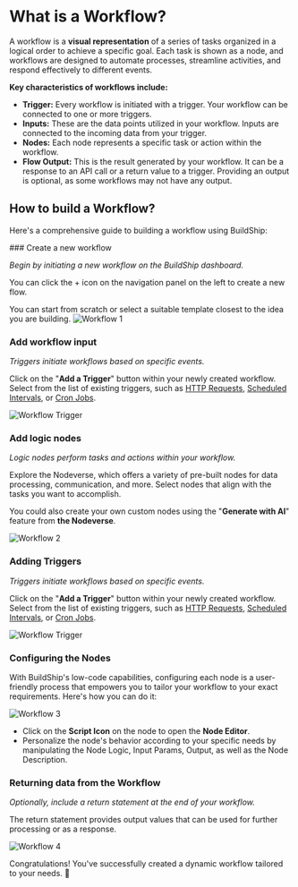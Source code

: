 # What is a Workflow?


A workflow is a **visual representation** of a series of tasks organized in a logical order to achieve a specific goal. 
Each task is shown as a node, and workflows are designed to automate processes, streamline activities, and respond 
effectively to different events.

**Key characteristics of workflows include:**

- **Trigger:** Every workflow is initiated with a trigger. Your workflow can be connected to one or more triggers.
- **Inputs:** These are the data points utilized in your workflow. Inputs are connected to the incoming data from your trigger.
- **Nodes:** Each node represents a specific task or action within the workflow.
- **Flow Output:** This is the result generated by your workflow. It can be a response to an API call or a return value to a trigger. 
Providing an output is optional, as some workflows may not have any output.

## How to build a Workflow?

Here's a comprehensive guide to building a workflow using BuildShip:

<Steps>
### Create a new workflow

_Begin by initiating a new workflow on the BuildShip dashboard._

You can click the + icon on the navigation panel on the left to create a new flow.

<Callout emoji='💡' type='info'>
  You can start from scratch or select a suitable template closest to the idea you are building.
</Callout>

<Image src={workflow1} alt='Workflow 1' width={1200} />

### Add workflow input

_Triggers initiate workflows based on specific events._

Click on the "**Add a Trigger**" button within your newly created workflow. Select from the list of existing triggers,
such as [HTTP Requests](/rest-api), [Scheduled Intervals](/scheduled-interval), or [Cron Jobs](/scheduled-cron).

<Image src={workflowTrigger} alt='Workflow Trigger' width={1200} />

### Add logic nodes

_Logic nodes perform tasks and actions within your workflow._

Explore the Nodeverse, which offers a variety of pre-built nodes for data processing, communication, and more. Select
nodes that align with the tasks you want to accomplish.

You could also create your own custom nodes using the "**Generate with AI**" feature from **the Nodeverse**.

<Image src={workflow2} alt='Workflow 2' width={1200} />

### Adding Triggers

_Triggers initiate workflows based on specific events._

Click on the "**Add a Trigger**" button within your newly created workflow. Select from the list of existing triggers,
such as [HTTP Requests](/rest-api), [Scheduled Intervals](/scheduled-interval), or [Cron Jobs](/scheduled-cron).

<Image src={workflowTrigger} alt='Workflow Trigger' width={1200} />

### Configuring the Nodes

With BuildShip's low-code capabilities, configuring each node is a user-friendly process that empowers you to tailor
your workflow to your exact requirements. Here's how you can do it:

<Image src={workflow3} alt='Workflow 3' width={1200} />

- Click on the **Script Icon** on the node to open the **Node Editor**.
- Personalize the node's behavior according to your specific needs by manipulating the Node Logic, Input Params, Output,
  as well as the Node Description.

### Returning data from the Workflow

_Optionally, include a return statement at the end of your workflow._

The return statement provides output values that can be used for further processing or as a response.

<Image src={workflow4} alt='Workflow 4' width={1200} />

</Steps>

Congratulations! You've successfully created a dynamic workflow tailored to your needs. 🚀
